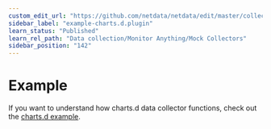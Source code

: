```yaml
---
custom_edit_url: "https://github.com/netdata/netdata/edit/master/collectors/charts.d.plugin/example/README.md"
sidebar_label: "example-charts.d.plugin"
learn_status: "Published"
learn_rel_path: "Data collection/Monitor Anything/Mock Collectors"
sidebar_position: "142"
---
```



# Example

If you want to understand how charts.d data collector functions, check out the [charts.d example](https://raw.githubusercontent.com/netdata/netdata/master/collectors/charts.d.plugin/example/example.chart.sh). 


